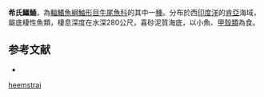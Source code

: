 {{Speciesbox
| name = 希氏鱷鯒 
| status = NE
| status_system = iucn3.1
| image = 
| genus = Cociella
| species = heemstrai
| authority = [[Knapp|Knapp]], 1996
| synonyms = 
}}

'''希氏鱷鯒'''，為[[輻鰭魚綱|輻鰭魚綱]][[鮋形目|鮋形目]][[牛尾魚科|牛尾魚科]]的其中一[[種|種]]。分布於西[[印度洋|印度洋]]的[[肯亞|肯亞]]海域，屬底棲性魚類，棲息深度在水深280公尺，喜砂泥質海底，以小魚、[[甲殼類|甲殼類]]為食。

==参考文献==
*{{FishBase_species|genus=Cociella|species=heemstrai|year=2011|month=12}}
{{Taxonbar|from=Q1894214}}

[[Category:鰐鯒屬|heemstrai]]